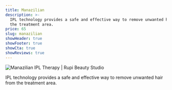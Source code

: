 ```yaml
---
title: Manazilian
description: >-
  IPL technology provides a safe and effective way to remove unwanted hair from
  the treatment area.
price: 65
slug: manazilian
showHeader: true
showFooter: true
showCta: true
showReviews: true
---
```


![Manazilian IPL Therapy | Rupi Beauty Studio](/uploads/services/ipl-therapy.webp 'Manazilian IPL Therapy  | Rupi Beauty Studio')

IPL technology provides a safe and effective way to remove unwanted hair from the treatment area.
